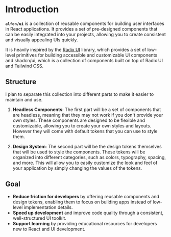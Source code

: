 # Introduction

**`alfon/ui`** is a collection of reusable components for building user interfaces in React applications. It provides a set of pre-designed components that can be easily integrated into your projects, allowing you to create consistent and visually appealing UIs quickly. 

It is heavily inspired by the [Radix UI](https://www.radix-ui.com/) library, which provides a set of low-level primitives for building accessible and customizable UI components and shadcn/ui, which is a collection of components built on top of Radix UI and Tailwind CSS.

## Structure

I plan to separate this collection into different parts to make it easier to maintain and use. 

1. **Headless Components**: The first part will be a set of components that are headless, meaning that they may not work if you don't provide your own styles. These components are designed to be flexible and customizable, allowing you to create your own styles and layouts. However they will come with default tokens that you can use to style them.

2. **Design System**: The second part will be the design tokens themselves that will be used to style the components. These tokens will be organized into different categories, such as colors, typography, spacing, and more. This will allow you to easily customize the look and feel of your application by simply changing the values of the tokens.

## Goal

- **Reduce friction for developers** by offering reusable components and design tokens, enabling them to focus on building apps instead of low-level implementation details.
- **Speed up development** and improve code quality through a consistent, well-structured UI toolkit.
- **Support learning** by providing educational resources for developers new to React and UI development.
